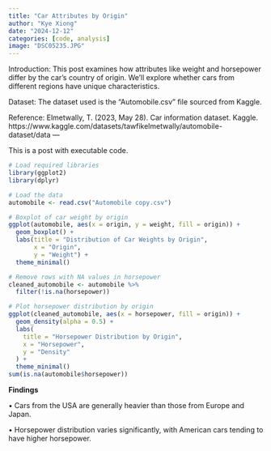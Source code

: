 ```yaml
---
title: "Car Attributes by Origin"
author: "Kye Xiong"
date: "2024-12-12"
categories: [code, analysis]
image: "DSC05235.JPG"
---
```

Introduction:
This post examines how attributes like weight and horsepower differ by the car’s country of origin. We’ll explore whether cars from different regions have unique characteristics.

Dataset:
The dataset used is the “Automobile.csv” file sourced from Kaggle.

Reference:
Elmetwally, T. (2023, May 28). Car information dataset. Kaggle. https://www.kaggle.com/datasets/tawfikelmetwally/automobile-dataset/data 
---

This is a post with executable code.

```r
# Load required libraries
library(ggplot2)
library(dplyr)

# Load the data
automobile <- read.csv("Automobile copy.csv")
```

```r
# Boxplot of car weight by origin
ggplot(automobile, aes(x = origin, y = weight, fill = origin)) +
  geom_boxplot() +
  labs(title = "Distribution of Car Weights by Origin",
       x = "Origin",
       y = "Weight") +
  theme_minimal()
```

```r
# Remove rows with NA values in horsepower
cleaned_automobile <- automobile %>%
  filter(!is.na(horsepower))

# Plot horsepower distribution by origin
ggplot(cleaned_automobile, aes(x = horsepower, fill = origin)) +
  geom_density(alpha = 0.5) +
  labs(
    title = "Horsepower Distribution by Origin",
    x = "Horsepower",
    y = "Density"
  ) +
  theme_minimal()
sum(is.na(automobile$horsepower))

```

**Findings**

•	Cars from the USA are generally heavier than those from Europe and Japan.

•	Horsepower distribution varies significantly, with American cars tending to have higher horsepower.
